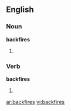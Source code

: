 ==English==

===Noun===
'''backfires'''

# {{plural of|backfire}}

===Verb===
'''backfires'''

# {{third-person singular of|[[backfire]]}}

[[ar:backfires]]
[[vi:backfires]]